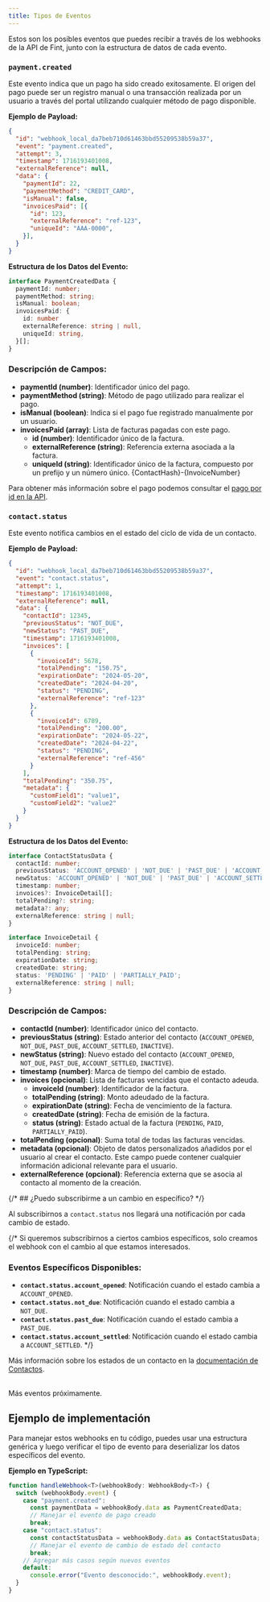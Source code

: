 ```yaml
---
title: Tipos de Eventos
---
```


Estos son los posibles eventos que puedes recibir a través de los webhooks de la API de Fint, junto con la estructura de datos de cada evento.

<AccordionGroup>
<Accordion title="payment.created">

### `payment.created`

Este evento indica que un pago ha sido creado exitosamente. El origen del pago puede ser un registro manual o una transacción realizada por un usuario a través del portal utilizando cualquier método de pago disponible.

**Ejemplo de Payload:**

```json
{
  "id": "webhook_local_da7beb710d61463bbd55209538b59a37",
  "event": "payment.created",
  "attempt": 3,
  "timestamp": 1716193401008,
  "externalReference": null,
  "data": {
    "paymentId": 22,
    "paymentMethod": "CREDIT_CARD",
    "isManual": false,
    "invoicesPaid": [{
      "id": 123,
      "externalReference": "ref-123",
      "uniqueId": "AAA-0000",
    }],
  }
}
```

**Estructura de los Datos del Evento:**

```typescript
interface PaymentCreatedData {
  paymentId: number;
  paymentMethod: string;
  isManual: boolean;
  invoicesPaid: {
    id: number
    externalReference: string | null,
    uniqueId: string,
  }[];
}
```

### Descripción de Campos:

- **paymentId (number)**: Identificador único del pago.
- **paymentMethod (string)**: Método de pago utilizado para realizar el pago.
- **isManual (boolean)**: Indica si el pago fue registrado manualmente por un usuario.
- **invoicesPaid (array)**: Lista de facturas pagadas con este pago.
  - **id (number)**: Identificador único de la factura.
  - **externalReference (string)**: Referencia externa asociada a la factura.
  - **uniqueId (string)**: Identificador único de la factura, compuesto por un prefijo y un número único. {ContactHash}-{InvoiceNumber}

Para obtener más información sobre el pago podemos consultar el [pago por id en la API](/api-reference/pagos/obtener-pago-por-id.mdx).

</Accordion>

<Accordion title="contact.status">

### `contact.status`

Este evento notifica cambios en el estado del ciclo de vida de un contacto.

**Ejemplo de Payload:**

```json
{
  "id": "webhook_local_da7beb710d61463bbd55209538b59a37",
  "event": "contact.status",
  "attempt": 1,
  "timestamp": 1716193401008,
  "externalReference": null,
  "data": {
    "contactId": 12345,
    "previousStatus": "NOT_DUE",
    "newStatus": "PAST_DUE",
    "timestamp": 1716193401008,
    "invoices": [
      {
        "invoiceId": 5678,
        "totalPending": "150.75",
        "expirationDate": "2024-05-20",
        "createdDate": "2024-04-20",
        "status": "PENDING",
        "externalReference": "ref-123"
      },
      {
        "invoiceId": 6789,
        "totalPending": "200.00",
        "expirationDate": "2024-05-22",
        "createdDate": "2024-04-22",
        "status": "PENDING",
        "externalReference": "ref-456"
      }
    ],
    "totalPending": "350.75",
    "metadata": {
      "customField1": "value1",
      "customField2": "value2"
    }
  }
}
```

**Estructura de los Datos del Evento:**

```typescript
interface ContactStatusData {
  contactId: number;
  previousStatus: 'ACCOUNT_OPENED' | 'NOT_DUE' | 'PAST_DUE' | 'ACCOUNT_SETTLED' | 'INACTIVE';
  newStatus: 'ACCOUNT_OPENED' | 'NOT_DUE' | 'PAST_DUE' | 'ACCOUNT_SETTLED' | 'INACTIVE';
  timestamp: number;
  invoices?: InvoiceDetail[];
  totalPending?: string;
  metadata?: any;
  externalReference: string | null;
}

interface InvoiceDetail {
  invoiceId: number;
  totalPending: string;
  expirationDate: string;
  createdDate: string;
  status: 'PENDING' | 'PAID' | 'PARTIALLY_PAID';
  externalReference: string | null;
}
```

### Descripción de Campos:

- **contactId (number)**: Identificador único del contacto.
- **previousStatus (string)**: Estado anterior del contacto (`ACCOUNT_OPENED`, `NOT_DUE`, `PAST_DUE`, `ACCOUNT_SETTLED`, `INACTIVE`).
- **newStatus (string)**: Nuevo estado del contacto (`ACCOUNT_OPENED`, `NOT_DUE`, `PAST_DUE`, `ACCOUNT_SETTLED`, `INACTIVE`).
- **timestamp (number)**: Marca de tiempo del cambio de estado.
- **invoices (opcional)**: Lista de facturas vencidas que el contacto adeuda.
  - **invoiceId (number)**: Identificador de la factura.
  - **totalPending (string)**: Monto adeudado de la factura.
  - **expirationDate (string)**: Fecha de vencimiento de la factura.
  - **createdDate (string)**: Fecha de emisión de la factura.
  - **status (string)**: Estado actual de la factura (`PENDING`, `PAID`, `PARTIALLY_PAID`).
- **totalPending (opcional)**: Suma total de todas las facturas vencidas.
- **metadata (opcional)**: Objeto de datos personalizados añadidos por el usuario al crear el contacto. Este campo puede contener cualquier información adicional relevante para el usuario.
- **externalReference (opcional)**: Referencia externa que se asocia al contacto al momento de la creación.

{/* ## ¿Puedo subscribirme a un cambio en específico? */}


Al subscribirnos a `contact.status` nos llegará una notificación por cada cambio de estado. 

{/* Si queremos subscribirnos a ciertos cambios específicos, solo creamos el webhook con el cambio al que estamos interesados.

### Eventos Específicos Disponibles:

- **`contact.status.account_opened`**: Notificación cuando el estado cambia a `ACCOUNT_OPENED`.
- **`contact.status.not_due`**: Notificación cuando el estado cambia a `NOT_DUE`.
- **`contact.status.past_due`**: Notificación cuando el estado cambia a `PAST_DUE`.
- **`contact.status.account_settled`**: Notificación cuando el estado cambia a `ACCOUNT_SETTLED`. */}

Más información sobre los estados de un contacto en la [documentación de Contactos](/docs/contact/introduction.mdx).

</Accordion>
</AccordionGroup>

<br />
<Note>Más eventos próximamente.</Note>
<br />



## Ejemplo de implementación

Para manejar estos webhooks en tu código, puedes usar una estructura genérica y luego verificar el tipo de evento para deserializar los datos específicos del evento.

**Ejemplo en TypeScript:**

```typescript
function handleWebhook<T>(webhookBody: WebhookBody<T>) {
  switch (webhookBody.event) {
    case "payment.created":
      const paymentData = webhookBody.data as PaymentCreatedData;
      // Manejar el evento de pago creado
      break;
    case "contact.status":
      const contactStatusData = webhookBody.data as ContactStatusData;
      // Manejar el evento de cambio de estado del contacto
      break;
    // Agregar más casos según nuevos eventos
    default:
      console.error("Evento desconocido:", webhookBody.event);
  }
}
```